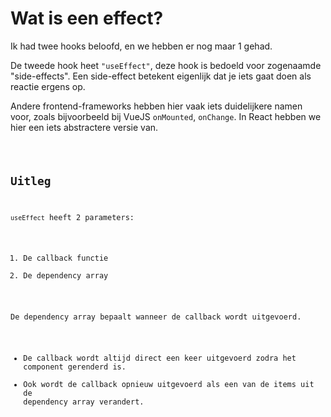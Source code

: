 

# Wat is een effect?

Ik had twee hooks beloofd, en we hebben er nog maar 1 gehad.

De tweede hook heet `"useEffect"`, deze hook is bedoeld voor zogenaamde
"side-effects". Een side-effect betekent eigenlijk dat je iets gaat doen als reactie ergens
op.

Andere frontend-frameworks hebben hier vaak iets duidelijkere namen voor, zoals bijvoorbeeld
bij VueJS `onMounted`, `onChange`. In React hebben we hier een iets
abstractere versie van.

<Code code={effectExample} />

## Uitleg

`useEffect` heeft 2 parameters:

1. De callback functie
2. De dependency array

De dependency array bepaalt wanneer de callback wordt uitgevoerd.

- De callback wordt altijd direct een keer uitgevoerd zodra het component gerenderd is.
- Ook wordt de callback opnieuw uitgevoerd als een van de items uit de dependency array verandert.
